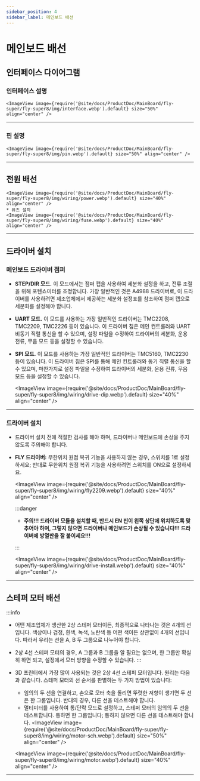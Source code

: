 ```yaml
---
sidebar_position: 4
sidebar_label: 메인보드 배선
---
```


# 메인보드 배선

## 인터페이스 다이어그램

### 인터페이스 설명

    <ImageView image={require('@site/docs/ProductDoc/MainBoard/fly-super/fly-super8/img/interface.webp').default} size="50%" align="center" />

----

### 핀 설명

    <ImageView image={require('@site/docs/ProductDoc/MainBoard/fly-super/fly-super8/img/pin.webp').default} size="50%" align="center" />

---

## 전원 배선

    <ImageView image={require('@site/docs/ProductDoc/MainBoard/fly-super/fly-super8/img/wiring/power.webp').default} size="40%" align="center" />
    * 퓨즈 설치
    <ImageView image={require('@site/docs/ProductDoc/MainBoard/fly-super/fly-super8/img/wiring/fuse.webp').default} size="40%" align="center" />

----

## 드라이버 설치

### 메인보드 드라이버 점퍼

* **STEP/DIR 모드.** 이 모드에서는 점퍼 캡을 사용하여 세분화 설정을 하고, 전류 조절을 위해 포텐쇼미터를 조정합니다. 가장 일반적인 것은 A4988 드라이버로, 이 드라이버를 사용하려면 제조업체에서 제공하는 세분화 설정표를 참조하여 점퍼 캡으로 세분화를 설정해야 합니다.
* **UART 모드.** 이 모드를 사용하는 가장 일반적인 드라이버는 TMC2208, TMC2209, TMC2226 등이 있습니다. 이 드라이버 칩은 메인 컨트롤러와 UART 비동기 직렬 통신을 할 수 있으며, 설정 파일을 수정하여 드라이버의 세분화, 운용 전류, 무음 모드 등을 설정할 수 있습니다.
* **SPI 모드.** 이 모드를 사용하는 가장 일반적인 드라이버는 TMC5160, TMC2230 등이 있습니다. 이 드라이버 칩은 SPI를 통해 메인 컨트롤러와 동기 직렬 통신을 할 수 있으며, 마찬가지로 설정 파일을 수정하여 드라이버의 세분화, 운용 전류, 무음 모드 등을 설정할 수 있습니다.

    <ImageView image={require('@site/docs/ProductDoc/MainBoard/fly-super/fly-super8/img/wiring/drive-dip.webp').default} size="40%" align="center" />

----

### 드라이버 설치

* 드라이버 설치 전에 적절한 검사를 해야 하며, 드라이버나 메인보드에 손상을 주지 않도록 주의해야 합니다.
* **FLY 드라이버:** 무한위치 원점 복귀 기능을 사용하지 않는 경우, 스위치를 1로 설정하세요; 반대로 무한위치 원점 복귀 기능을 사용하려면 스위치를 ON으로 설정하세요.

    <ImageView image={require('@site/docs/ProductDoc/MainBoard/fly-super/fly-super8/img/wiring/fly2209.webp').default} size="40%" align="center" />

    :::danger

    * **주의!!! 드라이버 모듈을 설치할 때, 반드시 EN 핀이 왼쪽 상단에 위치하도록 맞추어야 하며, 그렇지 않으면 드라이버나 메인보드가 손상될 수 있습니다!!! 드라이버에 방열판을 잘 붙이세요!!!**

    :::

    <ImageView image={require('@site/docs/ProductDoc/MainBoard/fly-super/fly-super8/img/wiring/drive-install.webp').default} size="40%" align="center" />


----

## 스테퍼 모터 배선

:::info
* 어떤 제조업체가 생산한 2상 스테퍼 모터이든, 최종적으로 나타나는 것은 4개의 선입니다. 색상이나 검정, 흰색, 녹색, 노란색 등 어떤 색이든 상관없이 4개의 선입니다. 따라서 우리는 선을 A, B 두 그룹으로 나누어야 합니다.
* 2상 4선 스테퍼 모터의 경우, A 그룹과 B 그룹을 알 필요는 없으며, 한 그룹만 확실히 하면 되고, 설정에서 모터 방향을 수정할 수 있습니다.
:::

* 3D 프린터에서 가장 많이 사용되는 것은 2상 4선 스테퍼 모터입니다. 원리는 다음과 같습니다. 스테퍼 모터의 선 순서를 판별하는 두 가지 방법이 있습니다:
    * 임의의 두 선을 연결하고, 손으로 모터 축을 돌리면 뚜렷한 저항이 생기면 두 선은 한 그룹입니다. 반대의 경우, 다른 선을 테스트해야 합니다.
    * 멀티미터를 사용하여 통/단락 모드로 설정하고, 스테퍼 모터의 임의의 두 선을 테스트합니다. 통하면 한 그룹입니다; 통하지 않으면 다른 선을 테스트해야 합니다.
    <ImageView image={require('@site/docs/ProductDoc/MainBoard/fly-super/fly-super8/img/wiring/motor-sch.webp').default} size="50%" align="center" />

    <ImageView image={require('@site/docs/ProductDoc/MainBoard/fly-super/fly-super8/img/wiring/motor.webp').default} size="40%" align="center" />

----